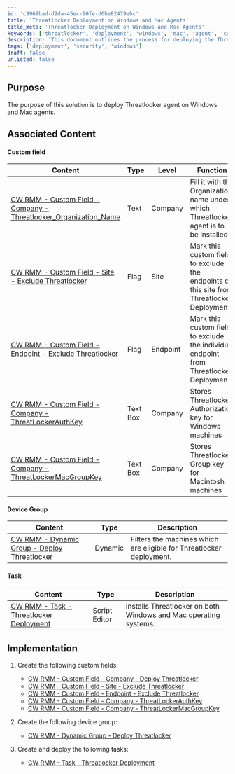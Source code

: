 ```yaml
---
id: 'c9969bad-d2da-45ec-90fe-d6be82479ebc'
title: 'Threatlocker Deployment on Windows and Mac Agents'
title_meta: 'Threatlocker Deployment on Windows and Mac Agents'
keywords: ['threatlocker', 'deployment', 'windows', 'mac', 'agent', 'customfield', 'dynamicgroup', 'task']
description: 'This document outlines the process for deploying the Threatlocker agent on both Windows and Mac operating systems. It includes necessary custom fields, device group creation, and task deployment steps to ensure successful implementation.'
tags: ['deployment', 'security', 'windows']
draft: false
unlisted: false
---
```

## Purpose

The purpose of this solution is to deploy Threatlocker agent on Windows and Mac agents.

## Associated Content

#### Custom field

| Content                                                                                          | Type      | Level   | Function                                                                                                     |
|--------------------------------------------------------------------------------------------------|-----------|---------|--------------------------------------------------------------------------------------------------------------|
| [CW RMM - Custom Field - Company - Threatlocker_Organization_Name](https://proval.itglue.com/DOC-5078775-17730985) | Text      | Company | Fill it with the Organization name under which Threatlocker agent is to be installed                        |
| [CW RMM - Custom Field - Site - Exclude Threatlocker](https://proval.itglue.com/DOC-5078775-17730980) | Flag      | Site    | Mark this custom field to exclude the endpoints of this site from Threatlocker Deployment                   |
| [CW RMM - Custom Field - Endpoint - Exclude Threatlocker](https://proval.itglue.com/DOC-5078775-17730992) | Flag      | Endpoint| Mark this custom field to exclude the individual endpoint from Threatlocker Deployment                       |
| [CW RMM - Custom Field - Company - ThreatLockerAuthKey](https://proval.itglue.com/DOC-5078775-17730644) | Text Box  | Company | Stores Threatlocker Authorization key for Windows machines                                                  |
| [CW RMM - Custom Field - Company - ThreatLockerMacGroupKey](https://proval.itglue.com/DOC-5078775-17730977) | Text Box  | Company | Stores Threatlocker Group key for Macintosh machines                                                        |

#### Device Group

| Content                                                                                          | Type      | Description                                                                                                 |
|--------------------------------------------------------------------------------------------------|-----------|-------------------------------------------------------------------------------------------------------------|
| [CW RMM - Dynamic Group - Deploy Threatlocker](https://proval.itglue.com/DOC-5078775-17730663) | Dynamic   | Filters the machines which are eligible for Threatlocker deployment.                                        |

#### Task

| Content                                                                                          | Type          | Description                                                                                                 |
|--------------------------------------------------------------------------------------------------|---------------|-------------------------------------------------------------------------------------------------------------|
| [CW RMM - Task - Threatlocker Deployment](https://proval.itglue.com/DOC-5078775-17730645)     | Script Editor | Installs Threatlocker on both Windows and Mac operating systems.                                           |

## Implementation

1. Create the following custom fields:
   - [CW RMM - Custom Field - Company - Deploy Threatlocker](https://proval.itglue.com/DOC-5078775-17730985)
   - [CW RMM - Custom Field - Site - Exclude Threatlocker](https://proval.itglue.com/DOC-5078775-17730980)
   - [CW RMM - Custom Field - Endpoint - Exclude Threatlocker](https://proval.itglue.com/DOC-5078775-17730992)
   - [CW RMM - Custom Field - Company - ThreatLockerAuthKey](https://proval.itglue.com/DOC-5078775-17730644)
   - [CW RMM - Custom Field - Company - ThreatLockerMacGroupKey](https://proval.itglue.com/DOC-5078775-17730977)

2. Create the following device group:
   - [CW RMM - Dynamic Group - Deploy Threatlocker](https://proval.itglue.com/DOC-5078775-17730663)

3. Create and deploy the following tasks:
   - [CW RMM - Task - Threatlocker Deployment](https://proval.itglue.com/DOC-5078775-17730645)











